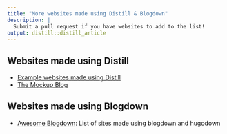 ```yaml
---
title: "More websites made using Distill & Blogdown"
description: |
  Submit a pull request if you have websites to add to the list! 
output: distill::distill_article
---
```


## Websites made using Distill 

- [Example websites made using Distill](https://pkgs.rstudio.com/distill/articles/examples.html)
- [The Mockup Blog](https://themockup.blog/)

## Websites made using Blogdown

- [Awesome Blogdown](https://awesome-blogdown.com/): List of sites made using blogdown and hugodown



